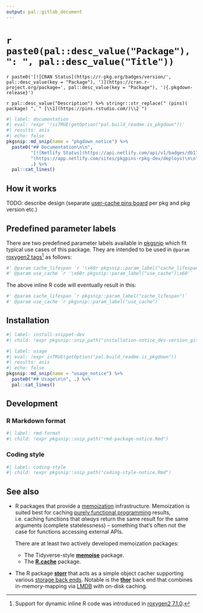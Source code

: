 ```yaml
---
output: pal::gitlab_document
---
```


# `r paste0(pal::desc_value("Package"), ": ", pal::desc_value("Title"))`

`r paste0('[![CRAN Status](https://r-pkg.org/badges/version/', pal::desc_value(key = "Package"), ')](https://cran.r-project.org/package=', pal::desc_value(key = "Package"), '){.pkgdown-release}')`

`r pal::desc_value("Description") %>% stringr::str_replace(" (pins)( package) ", " [\\1](https://pins.rstudio.com/)\\2 ")`

```r
#| label: documentation
#| eval: !expr '!isTRUE(getOption("pal.build_readme.is_pkgdown"))'
#| results: asis
#| echo: false
pkgsnip::md_snip(name = "pkgdown_notice") %>%
  paste0("## Documentation\n\n",
         "[![Netlify Status](https://api.netlify.com/api/v1/badges/db173373-dd17-47ef-959b-695d01482a1d/deploy-status)]",
         "(https://app.netlify.com/sites/pkgpins-rpkg-dev/deploys)\n\n",
         .) %>%
  pal::cat_lines()
```

## How it works

TODO: describe design (separate [user-cache pins board](https://pins.rstudio.com/articles/boards-understanding.html) per pkg and pkg version etc.)

## Predefined parameter labels

There are two predefined parameter labels available in [pkgsnip](https://gitlab.com/salim_b/r/pkgs/pkgsnip) which fit typical use cases of this package. They
are intended to be used in `@param` [roxygen2 tags](https://roxygen2.r-lib.org/articles/rd.html#functions)[^1] as follows:

``` r
#' @param cache_lifespan `r '\x60r pkgsnip::param_label("cache_lifespan")\x60'`
#' @param use_cache `r '\x60r pkgsnip::param_label("use_cache")\x60'`
```

The above inline R code will eventually result in this:

``` r
#' @param cache_lifespan `r pkgsnip::param_label("cache_lifespan")`
#' @param use_cache `r pkgsnip::param_label("use_cache")`
```

[^1]: Support for dynamic inline R code was introduced in [roxygen2 7.1.0](https://www.tidyverse.org/blog/2020/03/roxygen2-7-1-0/).

## Installation

```r
#| label: install-snippet-dev
#| child: !expr pkgsnip::snip_path("installation-notice_dev-version_gitlab.Rmd")
```

```r
#| label: usage
#| eval: !expr isTRUE(getOption("pal.build_readme.is_pkgdown"))
#| results: asis
#| echo: false
pkgsnip::md_snip(name = "usage_notice") %>%
  paste0("## Usage\n\n", .) %>%
  pal::cat_lines()
```

## Development

### R Markdown format

```r
#| label: rmd-format
#| child: !expr pkgsnip::snip_path("rmd-package-notice.Rmd")
```

### Coding style

```r
#| label: coding-style
#| child: !expr pkgsnip::snip_path("coding-style-notice.Rmd")
```

## See also

-   R packages that provide a [memoization](http://en.wikipedia.org/wiki/Memoization) infrastructure. Memoization is suited best for caching [purely functional
    programming](https://en.wikipedia.org/wiki/Purely_functional_programming) results, i.e. caching functions that *always* return the same result for the same
    arguments (complete statelessness) -- something that's often not the case for functions accessing external APIs.

    There are at least two actively developed memoization packages:

    -   The Tidyverse-style [**memoise**](https://github.com/r-lib/memoise) package.
    -   The [**R.cache**](https://github.com/HenrikBengtsson/R.cache) package.

-   The R package [**storr**](https://richfitz.github.io/storr/) that acts as a simple object cacher supporting various [storage back
    ends](https://richfitz.github.io/storr/articles/storr.html#supported-backends). Notable is the [**thor**](https://richfitz.github.io/thor/index.html) back
    end that combines in-memory-mapping via [LMDB](https://symas.com/lmdb/) with on-disk caching.
